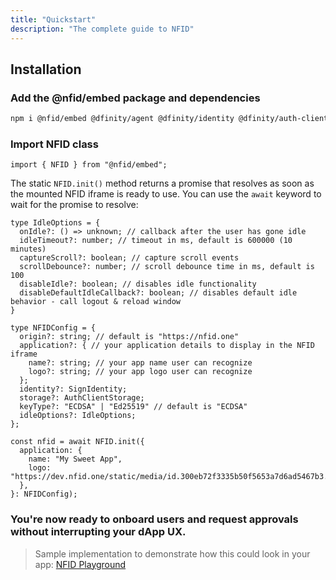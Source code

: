 ```yaml
---
title: "Quickstart"
description: "The complete guide to NFID"
---
```


## Installation

<Steps>

### Add the @nfid/embed package and dependencies

```sh npm2yarn copy
npm i @nfid/embed @dfinity/agent @dfinity/identity @dfinity/auth-client @dfinity/principal
```

### Import NFID class

```tsx copy
import { NFID } from "@nfid/embed";
```

The static `NFID.init()` method returns a promise that resolves as soon as the mounted NFID iframe is ready to use. You can use the `await` keyword to wait for the promise to resolve:

```tsx copy
type IdleOptions = {
  onIdle?: () => unknown; // callback after the user has gone idle
  idleTimeout?: number; // timeout in ms, default is 600000 (10 minutes)
  captureScroll?: boolean; // capture scroll events
  scrollDebounce?: number; // scroll debounce time in ms, default is 100
  disableIdle?: boolean; // disables idle functionality
  disableDefaultIdleCallback?: boolean; // disables default idle behavior - call logout & reload window
}

type NFIDConfig = {
  origin?: string; // default is "https://nfid.one"
  application?: { // your application details to display in the NFID iframe
    name?: string; // your app name user can recognize
    logo?: string; // your app logo user can recognize
  };
  identity?: SignIdentity;
  storage?: AuthClientStorage;
  keyType?: "ECDSA" | "Ed25519" // default is "ECDSA"
  idleOptions?: IdleOptions;
};

const nfid = await NFID.init({
  application: {
    name: "My Sweet App",
    logo: "https://dev.nfid.one/static/media/id.300eb72f3335b50f5653a7d6ad5467b3.svg"
  },
}: NFIDConfig);
```

### You're now ready to onboard users and request approvals without interrupting your dApp UX.

</Steps>


> Sample implementation to demonstrate how this could look in your app: [NFID Playground](https://playground.nfid.one)